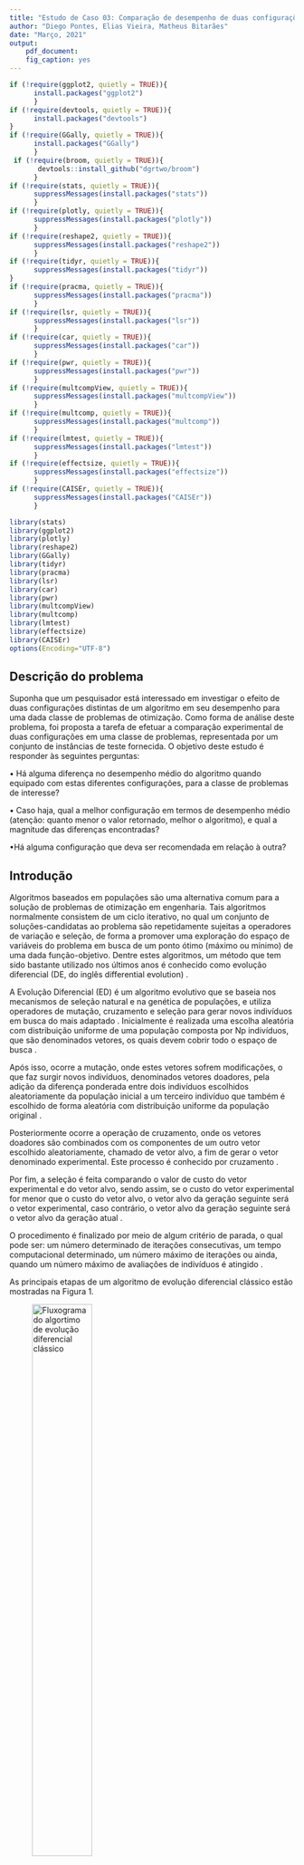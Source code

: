 ```yaml
---
title: "Estudo de Caso 03: Comparação de desempenho de duas configurações de um algoritmo de otimização"
author: "Diego Pontes, Elias Vieira, Matheus Bitarães"
date: "Março, 2021"
output:
    pdf_document:
    fig_caption: yes
---
```

```r
if (!require(ggplot2, quietly = TRUE)){
      install.packages("ggplot2")
      }
if (!require(devtools, quietly = TRUE)){
      install.packages("devtools")
}
if (!require(GGally, quietly = TRUE)){
      install.packages("GGally")
      }
 if (!require(broom, quietly = TRUE)){
       devtools::install_github("dgrtwo/broom")
      }
if (!require(stats, quietly = TRUE)){
      suppressMessages(install.packages("stats"))
      }
if (!require(plotly, quietly = TRUE)){
      suppressMessages(install.packages("plotly"))
      }
if (!require(reshape2, quietly = TRUE)){
      suppressMessages(install.packages("reshape2"))
      }
if (!require(tidyr, quietly = TRUE)){
      suppressMessages(install.packages("tidyr"))
}
if (!require(pracma, quietly = TRUE)){
      suppressMessages(install.packages("pracma"))
      }
if (!require(lsr, quietly = TRUE)){
      suppressMessages(install.packages("lsr"))
      }
if (!require(car, quietly = TRUE)){
      suppressMessages(install.packages("car"))
      }
if (!require(pwr, quietly = TRUE)){
      suppressMessages(install.packages("pwr"))
      }
if (!require(multcompView, quietly = TRUE)){
      suppressMessages(install.packages("multcompView"))
      }
if (!require(multcomp, quietly = TRUE)){
      suppressMessages(install.packages("multcomp"))
      }
if (!require(lmtest, quietly = TRUE)){
      suppressMessages(install.packages("lmtest"))
      }
if (!require(effectsize, quietly = TRUE)){
      suppressMessages(install.packages("effectsize"))
      }
if (!require(CAISEr, quietly = TRUE)){
      suppressMessages(install.packages("CAISEr"))
      }
```

```r
library(stats)
library(ggplot2)
library(plotly)
library(reshape2)
library(GGally)
library(tidyr)
library(pracma)
library(lsr)
library(car)
library(pwr)
library(multcompView)
library(multcomp)
library(lmtest)
library(effectsize)
library(CAISEr)
options(Encoding="UTF-8")
```


## Descrição do problema

Suponha que um pesquisador está interessado em investigar o efeito de duas configurações distintas de um algoritmo em seu desempenho para uma dada classe de problemas de otimização.
Como forma de análise deste problema, foi proposta a tarefa de efetuar a  comparação experimental de duas configurações em uma classe de problemas, representada por um conjunto de instâncias de teste fornecida. O objetivo deste estudo é responder às seguintes perguntas:

• Há alguma diferença no desempenho médio do algoritmo quando equipado com estas diferentes configurações, para a classe de problemas de interesse? 

• Caso haja, qual a melhor configuração em termos de desempenho médio (atenção: quanto menor o valor retornado, melhor o algoritmo), e qual a magnitude das diferenças encontradas?

•Há alguma configuração que deva ser recomendada em relação à outra?


## Introdução

Algoritmos baseados em populações são uma alternativa comum para a solução de problemas de otimização em engenharia. Tais algoritmos normalmente consistem de um ciclo iterativo, no qual um conjunto de soluções-candidatas ao problema são repetidamente sujeitas a operadores de variação e seleção, de forma a promover uma exploração do espaço de variáveis do problema em busca de um ponto ótimo (máximo ou mínimo) de uma dada função-objetivo.
Dentre estes algoritmos, um método que tem sido bastante utilizado nos últimos anos é conhecido como evolução diferencial (DE, do inglês differential evolution) \cite{Storn1997}.

A Evolução Diferencial (ED) é um algoritmo evolutivo que se baseia nos mecanismos de seleção natural e na genética de populações, e utiliza operadores de mutação, cruzamento e seleção para gerar novos indivíduos em busca do mais adaptado \cite{Rocha2011}. Inicialmente é realizada uma escolha aleatória com distribuição uniforme de uma população composta por Np indivíduos, que são denominados vetores, os quais devem cobrir todo o espaço de busca \cite{Figueiredo2014}.

Após isso, ocorre a mutação, onde estes vetores sofrem modificações, o que faz surgir novos indivíduos, denominados vetores doadores, pela adição da diferença ponderada entre dois indivíduos escolhidos aleatoriamente da população inicial a um terceiro indivíduo que também é escolhido de forma aleatória com distribuição uniforme da população original \cite{Paiva2011}.

Posteriormente ocorre a operação de cruzamento, onde os vetores doadores são combinados com os componentes de um outro vetor escolhido aleatoriamente, chamado de vetor alvo, a fim de gerar o vetor denominado experimental. Este processo é conhecido por cruzamento \cite{Oliveira2006}.

Por fim, a seleção é feita comparando o valor de custo do vetor experimental e do vetor alvo, sendo assim, se o custo do vetor experimental for menor que o custo do vetor alvo, o vetor alvo da geração seguinte será o vetor experimental, caso contrário, o vetor alvo da geração seguinte será o vetor alvo da geração atual \cite{Lacerda2010}.

O procedimento é finalizado por meio de algum critério de parada, o qual pode ser: um número determinado de iterações consecutivas, um tempo computacional determinado, um número máximo de iterações ou ainda, quando um número máximo de avaliações de indivíduos é atingido \cite{Rosario2011}.

As principais etapas de um algoritmo de evolução diferencial clássico estão mostradas na Figura 1.


![Fluxograma do algortimo de evolução diferencial clássico](fluxograma.png){#id .class width=50% height=50%}


## Design do Experimento

A tarefa para este estudo de caso é a comparação experimental de duas configurações em uma classe de problemas, representada por um conjunto de instâncias de teste. As duas configurações são apresentadas a seguir:

```r
## Configuração 1
recpars1 <- list(name = "recombination_blxAlphaBeta", alpha = 0, beta = 0)
mutpars1 <- list(name = "mutation_rand", f = 4)

## Configuração 2
recpars2 <- list(name = "recombination_linear")
mutpars2 <- list(name = "mutation_rand", f = 1.5)
```

Além disto, os seguintes parâmetros experimentais foram dados para este estudo:

• Mínima diferença de importância prática (padronizada): (d* = $\delta$*/$\sigma$) = 0.5

• Significância desejada: $\alpha$ = 0.05

• Potência mínima desejada (para o caso d = d*): $\pi$ = 1 - $\beta$ = 0.8

Para a execuçao dos experimentos, foram utilizados os pacotes ExpDE e smoof. A classe de funções de interesse para este teste é composta por funções Rosenbrock de dimensão entre 2 e 150 que podem ser .

Para a correta comparação entre duas configurações de algoritmos dentro de uma classe de problemas é necessario que sejam executados os algortimos em uma quantidade de dimensões representativas, além de que cada instância seja executada um número de vezes suficiente para que se consiga alcançar a potência, significância e importância prática desejadas. Realizar um alto número de execuções em cada dimensão e realizar a coleta para todas as dimensões pode ser computacionalmente pesado ou infactível em alguns casos. Este é um desses casos. Portanto será utilizada a abordagem criada por Campelo e Takahashi, que propõe a estimativa do número mínimo de instancias (neste caso, dimensões) a serem avaliadas e também propõe uma estratégia para se obter o numero mínimo de execuções em cada instância, através de uma avaliação iterativa, enquanto as execuções forem sendo coletadas \cite{campelo2019}.

Como primeiro passo, deve-se estimar o número de instâncias de acordo com o parâmetros experimentais fornecidos:

O método calc_instances do pacote CAISEr em linguagem R \cite{CAISEr} permite estimar o número de instâncias mínimas necessárias para se comparar múltiplos algoritmos, de modo que os requisitos experimentais sejam atingidos. O parâmetro número de comparações ncomparisons é dado pela seguinte equação, onde $K$ é o número de algoritmos que se deseja comparar:

\begin{equation}
  \label{eq:ncomparisons}
  \texttt{ncomparisons} = \frac{K\times(K-1)}{2}
\end{equation}

Como $K$ = 2 para o problema em questão, tem-se que ncomparisons = 1.

```r
# dados do trabalho
alpha <- 0.05
delta <- 0.5
beta <- 0.2

out <- calc_instances(ncomparisons = 1, 
                      d = delta, 
                      power = 1 - beta, 
                      sig.level = alpha, 
                      alternative.side = "two.sided", 
                      power.target = "mean")
cat('Número de instâncias necessárias:', out$ninstances)
```

Como pode-se concluir pelo resultado da execução da função, o número de instâncias necessárias para se realizar o experimento descrito é 34. 

Para que seja possível utilizar todo o intervalo de valores possíveis de D ($D \in [2, 150]$), espaçou-se uniformemente as 34 instâncias:

```r
num_dims <- 34
dims = round(linspace(2, 150, num_dims), digits = 0)
print(dims)
```

Seguindo o Algoritmo 2 proposto por Campelo e Takahashi (2018), deve-se realizar um conjunto de execuções piloto para que se possa obter os dados de média e variância das instâncias e, dessa forma, iniciar-se a execução iterativa até que se obtenha o erro padrão (a estimativa da diferença em performance entre os dois algoritmos) com a precisão pretendida (Algoritmo 1 proposto por Campelo e Takahashi (2018)) \cite{campelo2019}.

Execução piloto com escolha inicial de 10 execuções e com os 34 blocos, obtidos anteriormente.

```r
suppressPackageStartupMessages(library(ExpDE))
suppressPackageStartupMessages(library(smoof))

file_name = "pilot_execution_backup.csv"
num_exec <- 10

if (file.exists(file_name)) {
  
  # se ja existir uma arquivo com o dados da execução, não é necessário executar novamente. Apenas será feita a leitura do arquivo
  print("Arquivo de backup encontrado. Recuperando dados ao inves de realizar uma nova execução")
  initial_data <- read.csv(file=file_name, header = TRUE, sep=",")
  dims <- initial_data$dim
  mean_y1 <- initial_data$mean.instance1
  mean_y2 <- initial_data$mean.instance2
  sd_y1 <- initial_data$sd.instance1
  sd_y2 <- initial_data$sd.instance2
} else {
  
  # Função para execução de n funções de rosenbrock para determinada dimensao
  executeRosenbrock <- function(dim, num_exec) {
    # Função de ronsebrock para determinada dimensao
    fn <<- function(X) {
          if(!is.matrix(X)) X <- matrix(X, nrow = 1) # <- if a single vector is passed as X
          Y <- apply(X, MARGIN = 1,
          FUN = smoof::makeRosenbrockFunction(dimensions = dim))
          return(Y)
    }
    
    # definições dadas no enunciado
    selpars <- list(name = "selection_standard")
    stopcrit <- list(names = "stop_maxeval", maxevals = 5000*dim, maxiter = 100*dim)
    probpars <- list(name = "fn", xmin = rep(-5, dim), xmax = rep(10, dim))
    popsize <- 5*dim
    
    y1 <- vector(,num_exec)
    y2 <- vector(,num_exec)
    for (i in 1:num_exec){
      
      # rodando problema para instancia 1
      out <-  ExpDE(mutpars = mutpars1,
              recpars = recpars1,
              popsize = popsize,
              selpars = selpars,
              stopcrit = stopcrit,
              probpars = probpars,
              showpars = list(show.iters = "dots", showevery = 20))
      y1[i] <- out$Fbest
      
      # rodando problema para instancia 2
      out <-  ExpDE(mutpars = mutpars2,
              recpars = recpars2,
              popsize = popsize,
              selpars = selpars,
              stopcrit = stopcrit,
              probpars = probpars,
              showpars = list(show.iters = "dots", showevery = 20))
      y2[i] <- out$Fbest
      cat("\n y1", y1[i])
      cat("\n y2", y2[i])
    }
    
    return(
      data.frame(
        mean1 = mean(y1),
        mean2 = mean(y2),
        sd1 = sd(y1),
        sd2 = sd(y2)))
  }
  
  # Função para execução de n funções de rosenbrock para uma lista de dimensões
  executeRosenbrockForDims <- function(dims, num_exec){
    num_dims <- length(dims)
    mean_y1 <- vector(,num_dims)
    mean_y2 <- vector(,num_dims)
    sd_y1 <- vector(,num_dims)
    sd_y2 <- vector(,num_dims)
    
    for (d in 1:num_dims){
      dim <- dims[d]
      
      # multiplas execuções
      Y = executeRosenbrock(dim, num_exec)
      
      cat("dim:",dim, " \n")
      cat("mu1:",Y$mean1, " \n")
      cat("sd1:",Y$sd1, " \n")
      cat("mu2:",Y$mean2, " \n")
      cat("sd2:",Y$sd2, " \n")
      
      mean_y1[d] <- Y$mean1
      mean_y2[d] <- Y$mean2
      sd_y1[d] <- Y$sd1
      sd_y2[d] <- Y$sd2
    }
    
    data <- data.frame(
      dim = dims,
      mean.instance1 = mean_y1,
      mean.instance2 = mean_y2,
      sd.instance1 = sd_y1, 
      sd.instance2 = sd_y2)
    
    return(data)
  }
  
  # execução das funções de rosenbrock
  initial_data = executeRosenbrockForDims(dims, num_exec)
  
  # escreve no arquivo de backup os resultados coletados
  write.csv(initial_data, file = file_name)
}

initial_data$n1 <- rep(num_exec, num_dims)
initial_data$n2 <- rep(num_exec, num_dims)
```

Após esta execução, pode-se prosseguir com o Algoritmo 1, disponível em \cite{campelo2019}. O algoritmo proposto irá executar as instâncias até que o limite de precisão $se*$ seja atingido **ou** que o número máximo de execuções $n_{max}$ seja alcançado. O valor de $n_{max}$ foi definido como 50 (máximo de 25 execuções de cada instância a ser comparada).

```r
file_name = "execution_backup.csv"
num_exec <- 10

if (file.exists(file_name)) {
  
  # se ja existir uma arquivo com o dados da execução, não é necessário executar novamente. Apenas será feita a leitura do arquivo
  print("Arquivo de backup encontrado. Recuperando dados ao inves de realizar uma nova execução")
  data <- read.csv(file=file_name, header = TRUE, sep=",")
} else {
  data <- initial_data
  se_opt <- 0.05 # se pretendido
  n_max <- 50 # máximo número de execuções
  
  # loop de dimensões
  for (d in 1:num_dims) {
    dim <- data$dim[d]
    mu1 <- data$mean.instance1[d]
    mu2 <- data$mean.instance2[d]
    sd1 <- data$sd.instance1[d]
    sd2 <- data$sd.instance2[d]
    n1 <- 10 # número de execuções que já foram realizadas
    n2 <- 10
    
    # Função de ronsebrock para determinada dimensao
    fn <- function(X) {
          if(!is.matrix(X)) X <- matrix(X, nrow = 1) # <- if a single vector is passed as X
          Y <- apply(X, MARGIN = 1,
          FUN = smoof::makeRosenbrockFunction(dimensions = dim))
          return(Y)
    }
    
    # definições dadas no enunciado
    selpars <- list(name = "selection_standard")
    stopcrit <- list(names = "stop_maxeval", maxevals = 5000*dim, maxiter = 100*dim)
    probpars <- list(name = "fn", xmin = rep(-5, dim), xmax = rep(10, dim))
    popsize <- 5*dim
    
    # calculo do se
    se <- sqrt(sd1^2/n1 + sd2^2/n2)
    
    cat("\n se inicial:", se)
    
    # loop de execuções
    while (se > se_opt && n1 + n2 < n_max){
      ropt <- sd1/sd2
      if (n1/n2 < ropt){
        
        # executa algoritmo 1
        out <- ExpDE(mutpars = mutpars1,
        recpars = recpars1,
        popsize = popsize,
        selpars = selpars,
        stopcrit = stopcrit,
        probpars = probpars,
        showpars = list(show.iters = "dots", showevery = 20))
        y1 <- out$Fbest
        
        # atualiza parâmetros
        mu_ <- (mu1*n1 + y1)/(n1+1)
        sd_ <- sqrt(((n1-1)*sd1^2 + (y1 - mu_)*(y1 - mu1))/n1)
        mu1 <- mu_
        sd1 <- sd_
        n1 <- n1 + 1
      } else {
        
        # executa algoritmo 2
        out <- ExpDE(mutpars = mutpars2,
        recpars = recpars2,
        popsize = popsize,
        selpars = selpars,
        stopcrit = stopcrit,
        probpars = probpars,
        showpars = list(show.iters = "dots", showevery = 20))
        y2 <- out$Fbest
        
        # atualiza parâmetros
        mu_ <- (mu2*n2 + y2)/(n2+1)
        sd_ <- sqrt(((n2-1)*sd2^2 + (y2 - mu_)*(y2 - mu2))/n2)
        mu2 <- mu_
        sd2 <- sd_
        n2 <- n2 + 1
        
      }
      
      # atualiza se
      se <- sqrt(sd1^2/n1 + sd2^2/n2)
      cat("se:", se, " \n")
      cat("dim:",dim, " \n")
      cat("se:",se, " \n")
      cat("mu1:",mu1, " \n")
      cat("sd1:",sd1, " \n")
      cat("mu2:",mu2, " \n")
      cat("sd2:",sd2, " \n")
      cat("n1:",n1, " \n")
      cat("n2:",n2, " \n")
    }
    
    data$mean.instance1[d] <- mu1
    data$sd.instance1[d] <- sd1
    data$n1[d] <- n1
    data$mean.instance2[d] <- mu2
    data$sd.instance2[d] <- sd2
    data$n2[d] <- n2
  }
  
  # escreve dados no arquivo de backup
  write.csv(data, file = file_name)
}
```

Abaixo pode ser visto os dados coletados bem como o número de execuções de cada instância: 
```r
data
```

Podemos perceber que a maioria dos blocos utilizou o orçamento máximo de execuçoes $n_{max}$, que era de 50 execuções. Mas a distribuição deste número de execuções é balanceada de uma forma que minimize o limite de precisão $se$.

**REALIZAÇÃO DO PRIMEIRO TESTE ANOVA**
Anova inicial:
```r
d <- data.frame(dim = rep(data$dim,2), config = c(rep(1,num_dims), rep(2,num_dims)), Y = c(data$mean.instance1, data$mean.instance2))

for (i in 1:2){
  d[, i] <- as.factor(d[, i])
}

model <- aov(Y~dim+config, data = d)
summary(model)
```

```r
shapiro.test(model$residuals)
```


Para a realização do teste ANOVA, é necessário que as seguintes premissas sejam cumpridas \cite{anova_premissas}: 

•	As amostras devem ser independentes;

•	As amostras devem apresentar distribuição normal;

•	As variâncias podem ser consideradas iguais (homocedasticidade).

**Verificação da independência**: Por ser dois algortimos diferentes, tem-se a independência das amostras.

**Verificação de Normalidade**: Para uma avaliação estatística sobre a validação da hipótese de uma distribuição normal para as amostras, pode-se usar o teste Shapiro-Wilk, onde têm-se as seguintes hipóteses \cite{teste_norm_R}:

$$\begin{cases} H_0: \text{A amostra provém de uma população com distribuição normal}\\H_1: \text{A amostra não provém de uma população com distribuição normal} \end{cases}$$
```r
shapiro.test(model$residuals)
```

Rejeitou, portanto não podemos assumir normalidade. Iremos tentar o log.

```r
model_log <- aov(log(log(Y))~dim+config, data = d)
summary(model_log)
```

Validação de normalidade dos residuos do modelo com escala logaritmica
```r
shapiro.test(model_log$residuals)
```


Como interpretação do teste, temos que se o p-valor < 0.05 ($\alpha$), deve-se rejeitar a hipótese nula, ou seja, os dados não possuem distribuição normal \cite{teste_norm_R}, caso contrário, não há evidências para se rejeitar a hipótese nula. Como pode ser visto, em uma das análises a hipótese nula foi rejeitada e, portanto, o teste ANOVA. não pode ser executado.
Como alternativa, tem-se o teste de Friedman com as seguintes hipóteses:

$$\begin{cases} H_0: \text{A média das duas populações são iguais}\\H_1: \text{A média das duas populações são diferentes} \end{cases}$$

```r
y <- c(data$mean.instance1, data$mean.instance2)
group <- as.factor(c(rep(1, length(data$mean.instance1)), rep(2, length(data$mean.instance2))))
datatable = cbind (y, group)
friedman.test(datatable)
```

Como interpretação do teste, temos que se o p-valor < 0.05 ($\alpha$), deve-se rejeitar a hipótese nula, ou seja, as médias dos grupos de amostras não são homogêneas, caso contrário, não há evidências para se rejeitar a hipótese nula. Portanto, analisando os resultados  do teste, pode-se considerar que a média dos grupos não são homogêneas.

**explicação grafica**

```r
#Organização dos dados para o gráfico
med1t = t(data$mean.instance1)
med2t = t(data$mean.instance2)
colnames(med1t) <- as.character(data$dim)
colnames(med2t) <- as.character(data$dim)
medAlg1 <- as.vector(colMeans(med1t))
medAlg2 <- as.vector(colMeans(med2t))

# Dados para grafico do Algoritmo 1
label <- rep('Algoritmo 1', 34)
var <- data$dim
vec <- melt(medAlg1, id.vars = NULL)
graf1 <- cbind(var, vec, label)

# Dados para o grafico do Algoritmo 2
label <- rep('Algoritmo 2', 34)
var <- data$dim
vec <- melt(medAlg2, id.vars = NULL)
graf2 <- cbind(var, vec, label)
```

```r
merged <- rbind(graf1, graf2)
p <- ggplot(merged, aes(x = var, y = value, color = label)) + geom_line()
p + labs(x = "Dimensão", y = "Valor médio") +
    guides(color=guide_legend(title="Legenda")) +
    scale_color_manual(values = c("green", "blue"))
```

falta:
- coleta e tabulação dos dados
- testes das hipoteses
- estimacao da magnitude da diferença entre os metodos
- verificação das premissas dos testes
- conclusoes
- possiveis limitações do estudo e sugestoes de melhoria

## Atividades dos membros

**Diego**


**Elias**


**Matheus**


**Todos**


\renewcommand\refname{Referências Bibliográficas}
\bibliographystyle{unsrt}
\bibliography{referencias}
